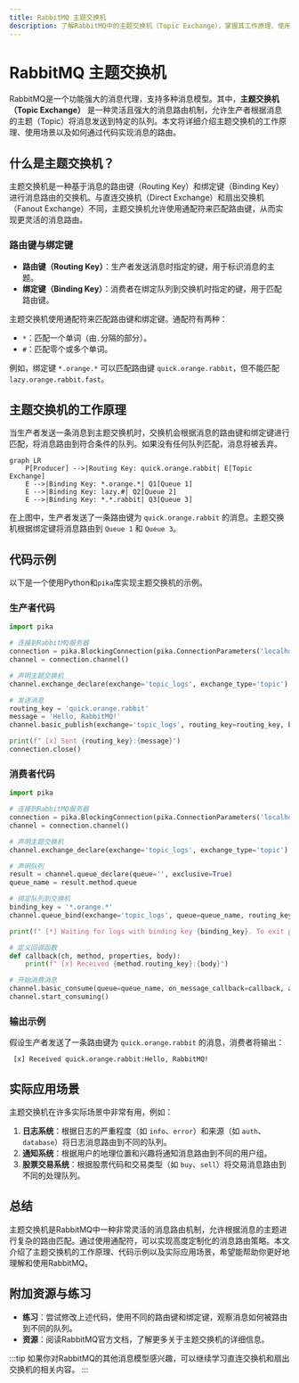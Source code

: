 ```yaml
---
title: RabbitMQ 主题交换机
description: 了解RabbitMQ中的主题交换机（Topic Exchange），掌握其工作原理、使用场景以及如何通过代码实现消息的路由。
---
```


# RabbitMQ 主题交换机

RabbitMQ是一个功能强大的消息代理，支持多种消息模型。其中，**主题交换机（Topic Exchange）** 是一种灵活且强大的消息路由机制，允许生产者根据消息的主题（Topic）将消息发送到特定的队列。本文将详细介绍主题交换机的工作原理、使用场景以及如何通过代码实现消息的路由。

## 什么是主题交换机？

主题交换机是一种基于消息的路由键（Routing Key）和绑定键（Binding Key）进行消息路由的交换机。与直连交换机（Direct Exchange）和扇出交换机（Fanout Exchange）不同，主题交换机允许使用通配符来匹配路由键，从而实现更灵活的消息路由。

### 路由键与绑定键

- **路由键（Routing Key）**：生产者发送消息时指定的键，用于标识消息的主题。
- **绑定键（Binding Key）**：消费者在绑定队列到交换机时指定的键，用于匹配路由键。

主题交换机使用通配符来匹配路由键和绑定键。通配符有两种：
- `*`：匹配一个单词（由`.`分隔的部分）。
- `#`：匹配零个或多个单词。

例如，绑定键 `*.orange.*` 可以匹配路由键 `quick.orange.rabbit`，但不能匹配 `lazy.orange.rabbit.fast`。

## 主题交换机的工作原理

当生产者发送一条消息到主题交换机时，交换机会根据消息的路由键和绑定键进行匹配，将消息路由到符合条件的队列。如果没有任何队列匹配，消息将被丢弃。

```mermaid
graph LR
    P[Producer] -->|Routing Key: quick.orange.rabbit| E[Topic Exchange]
    E -->|Binding Key: *.orange.*| Q1[Queue 1]
    E -->|Binding Key: lazy.#| Q2[Queue 2]
    E -->|Binding Key: *.*.rabbit| Q3[Queue 3]
```

在上图中，生产者发送了一条路由键为 `quick.orange.rabbit` 的消息。主题交换机根据绑定键将消息路由到 `Queue 1` 和 `Queue 3`。

## 代码示例

以下是一个使用Python和`pika`库实现主题交换机的示例。

### 生产者代码

```python
import pika

# 连接到RabbitMQ服务器
connection = pika.BlockingConnection(pika.ConnectionParameters('localhost'))
channel = connection.channel()

# 声明主题交换机
channel.exchange_declare(exchange='topic_logs', exchange_type='topic')

# 发送消息
routing_key = 'quick.orange.rabbit'
message = 'Hello, RabbitMQ!'
channel.basic_publish(exchange='topic_logs', routing_key=routing_key, body=message)

print(f" [x] Sent {routing_key}:{message}")
connection.close()
```

### 消费者代码

```python
import pika

# 连接到RabbitMQ服务器
connection = pika.BlockingConnection(pika.ConnectionParameters('localhost'))
channel = connection.channel()

# 声明主题交换机
channel.exchange_declare(exchange='topic_logs', exchange_type='topic')

# 声明队列
result = channel.queue_declare(queue='', exclusive=True)
queue_name = result.method.queue

# 绑定队列到交换机
binding_key = '*.orange.*'
channel.queue_bind(exchange='topic_logs', queue=queue_name, routing_key=binding_key)

print(f" [*] Waiting for logs with binding key {binding_key}. To exit press CTRL+C")

# 定义回调函数
def callback(ch, method, properties, body):
    print(f" [x] Received {method.routing_key}:{body}")

# 开始消费消息
channel.basic_consume(queue=queue_name, on_message_callback=callback, auto_ack=True)
channel.start_consuming()
```

### 输出示例

假设生产者发送了一条路由键为 `quick.orange.rabbit` 的消息，消费者将输出：

```
 [x] Received quick.orange.rabbit:Hello, RabbitMQ!
```

## 实际应用场景

主题交换机在许多实际场景中非常有用，例如：

1. **日志系统**：根据日志的严重程度（如 `info`、`error`）和来源（如 `auth`、`database`）将日志消息路由到不同的队列。
2. **通知系统**：根据用户的地理位置和兴趣将通知消息路由到不同的用户组。
3. **股票交易系统**：根据股票代码和交易类型（如 `buy`、`sell`）将交易消息路由到不同的处理队列。

## 总结

主题交换机是RabbitMQ中一种非常灵活的消息路由机制，允许根据消息的主题进行复杂的路由匹配。通过使用通配符，可以实现高度定制化的消息路由策略。本文介绍了主题交换机的工作原理、代码示例以及实际应用场景，希望能帮助你更好地理解和使用RabbitMQ。

## 附加资源与练习

- **练习**：尝试修改上述代码，使用不同的路由键和绑定键，观察消息如何被路由到不同的队列。
- **资源**：阅读RabbitMQ官方文档，了解更多关于主题交换机的详细信息。

:::tip
如果你对RabbitMQ的其他消息模型感兴趣，可以继续学习直连交换机和扇出交换机的相关内容。
:::